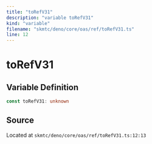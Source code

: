 ```yaml
---
title: "toRefV31"
description: "variable toRefV31"
kind: "variable"
filename: "skmtc/deno/core/oas/ref/toRefV31.ts"
line: 12
---
```


# toRefV31

## Variable Definition

```typescript
const toRefV31: unknown
```

## Source

Located at `skmtc/deno/core/oas/ref/toRefV31.ts:12:13`
